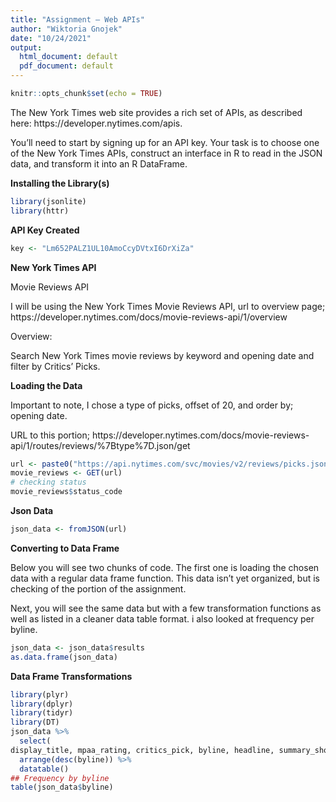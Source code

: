 ```yaml
---
title: "Assignment – Web APIs"
author: "Wiktoria Gnojek"
date: "10/24/2021"
output:
  html_document: default
  pdf_document: default
---
```

```r
knitr::opts_chunk$set(echo = TRUE)
```
The New York Times web site provides a rich set of APIs, as described here: https://developer.nytimes.com/apis. 

You’ll need to start by signing up for an API key. Your task is to choose one of the New York Times APIs, construct an interface in R to read in the JSON data, and transform it into an R DataFrame.

**Installing the Library(s)**
```r
library(jsonlite)
library(httr)
```
**API Key Created**
```r
key <- "Lm652PALZ1UL10AmoCcyDVtxI6DrXiZa"
```
**New York Times API**

Movie Reviews API

I will be using the New York Times Movie Reviews API, url to overview page; https://developer.nytimes.com/docs/movie-reviews-api/1/overview

Overview:

Search New York Times movie reviews by keyword and opening date and filter by Critics' Picks.

**Loading the Data**

Important to note, I chose a type of picks, offset of 20, and order by; opening date. 

URL to this portion; https://developer.nytimes.com/docs/movie-reviews-api/1/routes/reviews/%7Btype%7D.json/get
```r
url <- paste0("https://api.nytimes.com/svc/movies/v2/reviews/picks.json?offset=20&order=by-opening-date&api-key=",key)
movie_reviews <- GET(url)
# checking status
movie_reviews$status_code
```
**Json Data**
```r
json_data <- fromJSON(url)
```
**Converting to Data Frame**

Below you will see two chunks of code. The first one is loading the chosen data with a regular data frame function. This data isn't yet organized, but is checking of the portion of the assignment. 

Next, you will see the same data but with a few transformation functions as well as listed in a cleaner data table format. i also looked at frequency per byline. 
```r
json_data <- json_data$results
as.data.frame(json_data)
```
**Data Frame Transformations**
```r
library(plyr)
library(dplyr)
library(tidyr)
library(DT)
json_data %>%
  select(
display_title, mpaa_rating, critics_pick, byline, headline, summary_short) %>%
  arrange(desc(byline)) %>%
  datatable()
## Frequency by byline
table(json_data$byline)
```

